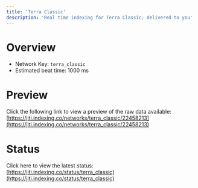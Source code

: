 ```yaml
---
title: 'Terra Classic'
description: 'Real time indexing for Terra Classic; delivered to you'
---
```


# Overview
- Network Key: `terra_classic`
- Estimated beat time: 1000 ms

# Preview
Click the following link to view a preview of the raw data available: [https://jiti.indexing.co/networks/terra_classic/22458213](https://jiti.indexing.co/networks/terra_classic/22458213)

# Status
Click here to view the latest status: [https://jiti.indexing.co/status/terra_classic](https://jiti.indexing.co/status/terra_classic)
